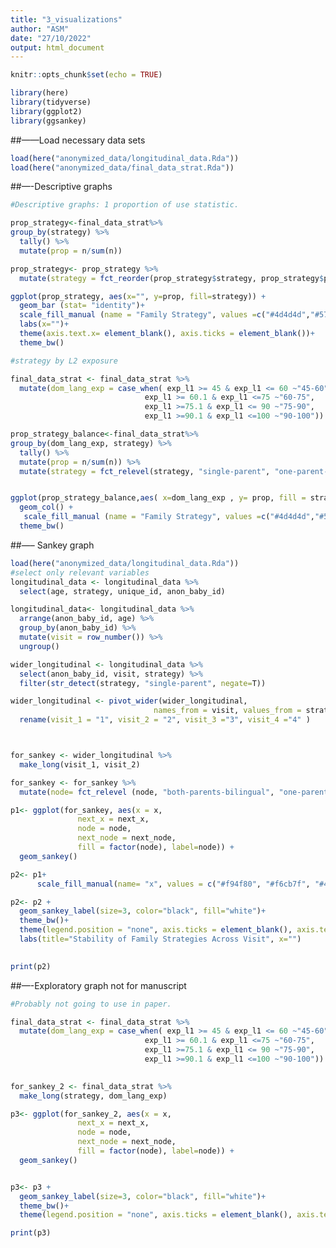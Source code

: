 ```yaml
---
title: "3_visualizations"
author: "ASM"
date: "27/10/2022"
output: html_document
---
```


```r
knitr::opts_chunk$set(echo = TRUE)
```

```r
library(here)
library(tidyverse)
library(ggplot2)
library(ggsankey)
```

##------Load necessary data sets

```r

load(here("anonymized_data/longitudinal_data.Rda"))
load(here("anonymized_data/final_data_strat.Rda"))

```


##----Descriptive graphs
```r
#Descriptive graphs: 1 proportion of use statistic.

prop_strategy<-final_data_strat%>%
group_by(strategy) %>%
  tally() %>%
  mutate(prop = n/sum(n)) 

prop_strategy<- prop_strategy %>%
  mutate(strategy = fct_reorder(prop_strategy$strategy, prop_strategy$prop, .desc=F))

ggplot(prop_strategy, aes(x="", y=prop, fill=strategy)) +
  geom_bar (stat= "identity")+
  scale_fill_manual (name = "Family Strategy", values =c("#4d4d4d","#57bc53","#008c77", "#4169e1", "#f6cb7f", "#f94f80")) +
  labs(x="")+
  theme(axis.text.x= element_blank(), axis.ticks = element_blank())+
  theme_bw() 

#strategy by L2 exposure

final_data_strat <- final_data_strat %>%
  mutate(dom_lang_exp = case_when( exp_l1 >= 45 & exp_l1 <= 60 ~"45-60",
                              exp_l1 >= 60.1 & exp_l1 <=75 ~"60-75",
                              exp_l1 >=75.1 & exp_l1 <= 90 ~"75-90",
                              exp_l1 >=90.1 & exp_l1 <=100 ~"90-100"))

prop_strategy_balance<-final_data_strat%>%
group_by(dom_lang_exp, strategy) %>%
  tally() %>%
  mutate(prop = n/sum(n)) %>%
  mutate(strategy = fct_relevel(strategy, "single-parent", "one-parent-one-lang-strict","one-parent-one-lang-flex","one-language-at-home","one-parent-bilingual", "both-parents-bilingual"))


ggplot(prop_strategy_balance,aes( x=dom_lang_exp , y= prop, fill = strategy )) +
  geom_col() +
   scale_fill_manual (name = "Family Strategy", values =c("#4d4d4d","#57bc53","#008c77", "#4169e1", "#f6cb7f", "#f94f80")) +
  theme_bw()
```


##----- Sankey graph

```r
load(here("anonymized_data/longitudinal_data.Rda"))
#select only relevant variables
longitudinal_data <- longitudinal_data %>%
  select(age, strategy, unique_id, anon_baby_id)

longitudinal_data<- longitudinal_data %>%
  arrange(anon_baby_id, age) %>%
  group_by(anon_baby_id) %>%
  mutate(visit = row_number()) %>%
  ungroup() 

wider_longitudinal <- longitudinal_data %>%
  select(anon_baby_id, visit, strategy) %>%
  filter(str_detect(strategy, "single-parent", negate=T))

wider_longitudinal <- pivot_wider(wider_longitudinal,
                                names_from = visit, values_from = strategy ) %>%
  rename(visit_1 = "1", visit_2 = "2", visit_3 ="3", visit_4 ="4" ) 



for_sankey <- wider_longitudinal %>%
  make_long(visit_1, visit_2) 

for_sankey <- for_sankey %>%
  mutate(node= fct_relevel (node, "both-parents-bilingual", "one-parent-bilingual", "one-language-at-home", "one-parent-one-lang-flex", "one-parent-one-lang-strict"))

p1<- ggplot(for_sankey, aes(x = x, 
               next_x = next_x, 
               node = node, 
               next_node = next_node,
               fill = factor(node), label=node)) +
  geom_sankey() 

p2<- p1+ 
      scale_fill_manual(name= "x", values = c("#f94f80", "#f6cb7f", "#4169e1", "#008c77", "#57bc53"))

p2<- p2 + 
  geom_sankey_label(size=3, color="black", fill="white")+
  theme_bw()+
  theme(legend.position = "none", axis.ticks = element_blank(), axis.text.y = element_blank()) +
  labs(title="Stability of Family Strategies Across Visit", x="")
  

print(p2)


``` 


##----Exploratory graph not for manuscript
```r
#Probably not going to use in paper.

final_data_strat <- final_data_strat %>%
  mutate(dom_lang_exp = case_when( exp_l1 >= 45 & exp_l1 <= 60 ~"45-60",
                              exp_l1 >= 60.1 & exp_l1 <=75 ~"60-75",
                              exp_l1 >=75.1 & exp_l1 <= 90 ~"75-90",
                              exp_l1 >=90.1 & exp_l1 <=100 ~"90-100"))
    

for_sankey_2 <- final_data_strat %>%
  make_long(strategy, dom_lang_exp) 

p3<- ggplot(for_sankey_2, aes(x = x, 
               next_x = next_x, 
               node = node, 
               next_node = next_node,
               fill = factor(node), label=node)) +
  geom_sankey() 


p3<- p3 + 
  geom_sankey_label(size=3, color="black", fill="white")+
  theme_bw()+
  theme(legend.position = "none", axis.ticks = element_blank(), axis.text.y = element_blank()) 

print(p3)
```

